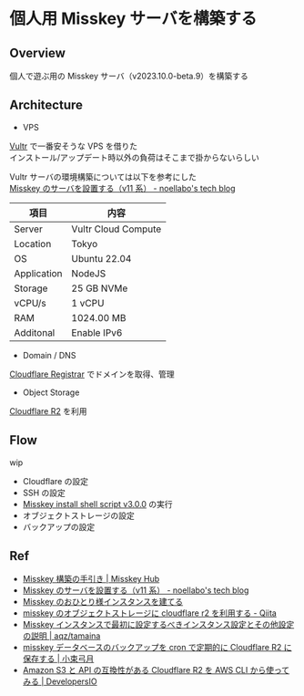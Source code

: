 # 個人用 Misskey サーバを構築する

## Overview

個人で遊ぶ用の Misskey サーバ（v2023.10.0-beta.9）を構築する

## Architecture

- VPS

[Vultr](https://www.vultr.com/) で一番安そうな VPS を借りた<br/>
インストール/アップデート時以外の負荷はそこまで掛からないらしい

Vultr サーバの環境構築については以下を参考にした<br/>
[Misskey のサーバを設置する（v11 系） - noellabo's tech blog](https://blog.noellabo.jp/entry/2019/08/14/8i3RHuZ1wJNDinIn)

| 項目        | 内容                |
| ----------- | ------------------- |
| Server      | Vultr Cloud Compute |
| Location    | Tokyo               |
| OS          | Ubuntu 22.04        |
| Application | NodeJS              |
| Storage     | 25 GB NVMe          |
| vCPU/s      | 1 vCPU              |
| RAM         | 1024.00 MB          |
| Additonal   | Enable IPv6         |

- Domain / DNS

[Cloudflare Registrar](https://www.cloudflare.com/ja-jp/products/registrar/) でドメインを取得、管理

- Object Storage

[Cloudflare R2](https://www.cloudflare.com/ja-jp/developer-platform/r2/) を利用

## Flow

wip

- Cloudflare の設定
- SSH の設定
- [Misskey install shell script v3.0.0](https://misskey-hub.net/docs/install/bash.html) の実行
- オブジェクトストレージの設定
- バックアップの設定

## Ref

- [Misskey 構築の手引き | Misskey Hub](https://misskey-hub.net/docs/install/manual.html)
- [Misskey のサーバを設置する（v11 系） - noellabo's tech blog](https://blog.noellabo.jp/entry/2019/08/14/8i3RHuZ1wJNDinIn)
- [Misskey のおひとり様インスタンスを建てる](https://zenn.dev/see2et/articles/building-an-one-person-instance-of-misskey#ssh%E6%8E%A5%E7%B6%9A%E3%81%A8%E7%92%B0%E5%A2%83%E6%A7%8B%E7%AF%89)
- [misskey のオブジェクトストレージに cloudflare r2 を利用する - Qiita](https://qiita.com/hihumikan/items/1f692f3bd5516820e0ec)
- [Misskey インスタンスで最初に設定するべきインスタンス設定とその他設定の説明 | aqz/tamaina](https://hide.ac/articles/Y504SIabp)
- [misskey データベースのバックアップを cron で定期的に Cloudflare R2 に保存する | 小束弓月](https://note.com/yu_koduka/n/n0ba5807b16bf)
- [Amazon S3 と API の互換性がある Cloudflare R2 を AWS CLI から使ってみる | DevelopersIO](https://dev.classmethod.jp/articles/using-cloudflare-r2-compatible-with-amazon-s3-api-from-aws-cli/)
